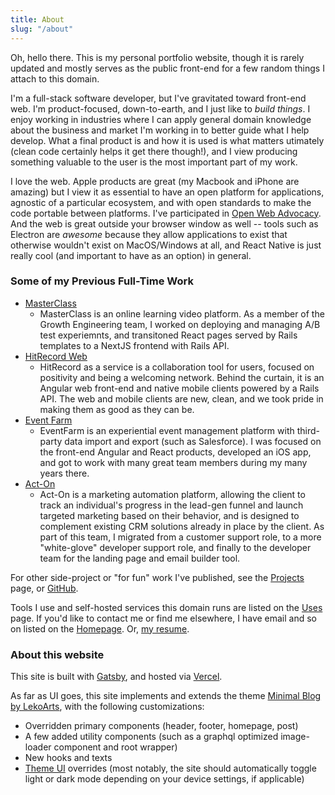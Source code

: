 ```yaml
---
title: About
slug: "/about"
---
```

Oh, hello there. This is my personal portfolio website, though it is rarely updated and mostly serves as the public front-end for a few random things I attach to this domain.

I'm a full-stack software developer, but I've gravitated toward front-end web. I'm product-focused, down-to-earth, and I just like to *build things*. I enjoy working in industries where I can apply general domain knowledge about the business and market I'm working in to better guide what I help develop. What a final product is and how it is used is what matters utimately (clean code certainly helps it get there though!), and I view producing something valuable to the user is the most important part of my work.

I love the web. Apple products are great (my Macbook and iPhone are amazing) but I view it as essential to have an open platform for applications, agnostic of a particular ecosystem, and with open standards to make the code portable between platforms. I've participated in [Open Web Advocacy](https://open-web-advocacy.org/). And the web is great outside your browser window as well -- tools such as Electron are *awesome* because they allow applications to exist that otherwise wouldn't exist on MacOS/Windows at all, and React Native is just really cool (and important to have as an option) in general.

### Some of my Previous Full-Time Work
* [MasterClass](https://masterclass.com)
    * MasterClass is an online learning video platform. As a member of the Growth Engineering team, I worked on deploying and managing A/B test experiemnts, and transitoned React pages served by Rails templates to a NextJS frontend with Rails API.
* [HitRecord Web](https://hitrecord.org)
    * HitRecord as a service is a collaboration tool for users, focused on positivity and being a welcoming network. Behind the curtain, it is an Angular web front-end and native mobile clients powered by a Rails API. The web and mobile clients are new, clean, and we took pride in making them as good as they can be.
* [Event Farm](https://eventfarm.com)
    * EventFarm is an experiential event management platform with third-party data import and export (such as Salesforce). I was focused on the front-end Angular and React products, developed an iOS app, and got to work with many great team members during my many years there.
* [Act-On](https://act-on.com)
    * Act-On is a marketing automation platform, allowing the client to track an individual's progress in the lead-gen funnel and launch targeted marketing based on their behavior, and is designed to complement existing CRM solutions already in place by the client. As part of this team, I migrated from a customer support role, to a more "white-glove" developer support role, and finally to the developer team for the landing page and email builder tool.

For other side-project or "for fun" work I've published, see the [Projects](/projects) page, or [GitHub](https://github.com/jdodsoncollins).

Tools I use and self-hosted services this domain runs are listed on the [Uses](/uses) page. If you'd like to contact me or find me elsewhere, I have email and so on listed on the [Homepage](/). Or, [my resume](https://standardresume.co/r/jeremy-d-collins).


### About this website

This site is built with [Gatsby](https://www.gatsbyjs.org/), and hosted via [Vercel](https://vercel.com/dashboard).


As far as UI goes, this site implements and extends the theme [Minimal Blog by LekoArts](https://github.com/LekoArts/gatsby-themes/tree/master/themes/gatsby-theme-minimal-blog), with the following customizations:
- Overridden primary components (header, footer, homepage, post)
- A few added utility components (such as a graphql optimized image-loader component and root wrapper)
- New hooks and texts
- [Theme UI](https://www.gatsbyjs.org/docs/theme-ui/) overrides (most notably, the site should automatically toggle light or dark mode depending on your device settings, if applicable)